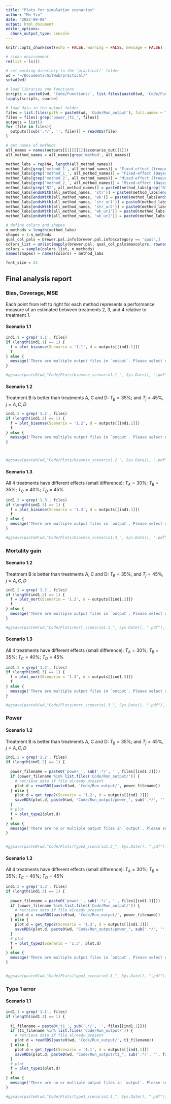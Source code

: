 ```yaml
---
title: "Plots for simulation scenarios"
author: "Mo Yin"
date: "2023-09-08"
output: html_document
editor_options: 
  chunk_output_type: console
---
```


```r
knitr::opts_chunk$set(echo = FALSE, warning = FALSE, message = FALSE)

# clean environment 
rm(list = ls())

# set working directory to the `practical/` folder 
wd = '~/Documents/GitHub/practical/'
setwd(wd)

# load libraries and functions
scripts = paste0(wd, 'Code/Functions/', list.files(paste0(wd, 'Code/Functions/')))
lapply(scripts, source)

# load data in the output folder 
files = list.files(path = paste0(wd, 'Code/Run_output'), full.names = TRUE, pattern = "500_2023-09-09*.rds")
files = files[-grep('power_|t1_', files)]
outputs = list()
for (file in files){
  outputs[[sub('.*/', '', file)]] = readRDS(file)
}

# get names of methods
all_names = names(outputs[[1]][[1]]$scenario_out[[1]])
all_method_names = all_names[grep('method', all_names)]

method_labs = rep(NA, length(all_method_names))
method_labs[grep('method_1', all_method_names)] = "Fixed-effect (frequentist)"
method_labs[grep('method_1_', all_method_names)] = "Fixed-effect (Bayesian, "
method_labs[grep('method_2', all_method_names)] = "Mixed-effect (frequentist)"
method_labs[grep('method_2_', all_method_names)] = "Mixed-effect (Bayesian, "
method_labs[grep('NI', all_method_names)] = paste0(method_labs[grep('NI', all_method_names)], 'non-informative prior)')
method_labs[endsWith(all_method_names, 'str')] = paste0(method_labs[endsWith(all_method_names, 'str')], 'strongly-informative prior)')
method_labs[endsWith(all_method_names, 'wk')] = paste0(method_labs[endsWith(all_method_names, 'wk')], 'weakly-informative prior)')
method_labs[endsWith(all_method_names, 'str_ur1')] = paste0(method_labs[endsWith(all_method_names, 'str_ur1')], 'strongly-informative/UR1 prior)')
method_labs[endsWith(all_method_names, 'str_ur2')] = paste0(method_labs[endsWith(all_method_names, 'str_ur2')], 'strongly-informative/UR2 prior)')
method_labs[endsWith(all_method_names, 'wk_ur1')] = paste0(method_labs[endsWith(all_method_names, 'wk_ur1')], 'weakly-informative/UR1 prior)')
method_labs[endsWith(all_method_names, 'wk_ur2')] = paste0(method_labs[endsWith(all_method_names, 'wk_ur2')], 'weakly-informative/UR2 prior)')

# define colors and shapes 
n_methods = length(method_labs)
shapes = 1:n_methods
qual_col_pals = brewer.pal.info[brewer.pal.info$category == 'qual',]
colors_list = unlist(mapply(brewer.pal, qual_col_pals$maxcolors, rownames(qual_col_pals))) 
colors = sample(colors_list, n_methods)
names(shapes) = names(colors) = method_labs

font_size = 24
```
## Final analysis report {.tabset .tabset-fade .tabset-pills}

### Bias, Coverage, MSE

Each point from left to right for each method represents a performance measure of an estimated \ncontrast between treatments 2, 3, and 4 relative to treatment 1.

#### Scenario 1.1

```r

ind1.1 = grep('1.1', files)
if (length(ind1.1) == 1) {
  f = plot_biasmse(Scenario = '1.1', d = outputs[[ind1.1]])
  f
} else {
  message('There are multiple output files in `output`. Please select one.')
}

#ggsave(paste0(wd,"Code/Plots/biasmse_scenario1.1_", Sys.Date(), ".pdf"), f, width = 8, height = 7)

```


#### Scenario 1.2
Treatment B is better than treatments A, C and D: 
$T_B = 35\%$; and 
$T_j = 45\%$, $j = A, C, D$

```r

ind1.2 = grep('1.2', files)
if (length(ind1.2) == 1) {
  f = plot_biasmse(Scenario = '1.2', d = outputs[[ind1.2]])
  f
} else {
  message('There are multiple output files in `output`. Please select one.')
}



#ggsave(paste0(wd,"Code/Plots/biasmse_scenario1.2_", Sys.Date(), ".pdf"), f, width = 8, height = 7)

```

#### Scenario 1.3
All 4 treatments have different effects (small difference):
$T_A = 30\%$; $T_B = 35\%$; $T_C = 40\%$; $T_D = 45\%$

```r

ind1.3 = grep('1.3', files)
if (length(ind1.3) == 1) {
  f = plot_biasmse(Scenario = '1.3', d = outputs[[ind1.3]])
  f
} else {
  message('There are multiple output files in `output`. Please select one.')
}

#ggsave(paste0(wd,"Code/Plots/biasmse_scenario1.3_", Sys.Date(), ".pdf"), f, width = 8, height = 7)

```


### Mortality gain

#### Scenario 1.2
Treatment B is better than treatments A, C and D: 
$T_B = 35\%$; and 
$T_j = 45\%$, $j = A, C, D$

```r

ind1.2 = grep('1.2', files)
if (length(ind1.2) == 1) {
  f = plot_mort(Scenario = '1.2', d = outputs[[ind1.2]])
  f
} else {
  message('There are multiple output files in `output`. Please select one.')
}

#ggsave(paste0(wd,"Code/Plots/mort_scenario1.2_", Sys.Date(), ".pdf"), f, width = 8, height = 7)

```

#### Scenario 1.3
All 4 treatments have different effects (small difference):
$T_A = 30\%$; $T_B = 35\%$; $T_C = 40\%$; $T_D = 45\%$

```r

ind1.3 = grep('1.3', files)
if (length(ind1.3) == 1) {
  f = plot_mort(Scenario = '1.3', d = outputs[[ind1.3]])
  f
} else {
  message('There are multiple output files in `output`. Please select one.')
}

#ggsave(paste0(wd,"Code/Plots/mort_scenario1.3_", Sys.Date(), ".pdf"), f, width = 8, height = 7)

```


### Power

#### Scenario 1.2
Treatment B is better than treatments A, C and D: 
$T_B = 35\%$; and 
$T_j = 45\%$, $j = A, C, D$

```r

ind1.2 = grep('1.2', files)
if (length(ind1.2) == 1) {
  
  power_filename = paste0('power_', sub('.*/', '', files[[ind1.2]]))
  if (power_filename %in% list.files('Code/Run_output/')) {
    # retrieve data if file already present 
    plot.d = readRDS(paste0(wd, 'Code/Run_output/', power_filename))
  } else {
    plot.d = get_type2(Scenario = '1.2', d = outputs[[ind1.2]])
    saveRDS(plot.d, paste0(wd, "Code/Run_output/power_", sub('.*/', '', files[[ind1.2]])))
  }
  # plot 
  f = plot_type2(plot.d)
  f
} else {
  message('There are no or multiple output files in `output`. Please select one.')
}


#ggsave(paste0(wd,"Code/Plots/type2_scenario1.2_", Sys.Date(), ".pdf"), f, width = 8, height = 7)

```

#### Scenario 1.3
All 4 treatments have different effects (small difference):
$T_A = 30\%$; $T_B = 35\%$; $T_C = 40\%$; $T_D = 45\%$

```r

ind1.3 = grep('1.3', files)
if (length(ind1.3) == 1) {
  
  power_filename = paste0('power_', sub('.*/', '', files[[ind1.3]]))
  if (power_filename %in% list.files('Code/Run_output/')) {
    # retrieve data if file already present 
    plot.d = readRDS(paste0(wd, 'Code/Run_output/', power_filename))
  } else {
    plot.d = get_type2(Scenario = '1.3', d = outputs[[ind1.3]])
    saveRDS(plot.d, paste0(wd, "Code/Run_output/power_", sub('.*/', '', files[[ind1.3]])))
  }
  # plot 
  f = plot_type2(Scenario = '1.3', plot.d)
  f
} else {
  message('There are multiple output files in `output`. Please select one.')
}


#ggsave(paste0(wd,"Code/Plots/type2_scenario1.3_", Sys.Date(), ".pdf"), f, width = 8, height = 7)

```

### Type 1 error

#### Scenario 1.1

```r

ind1.1 = grep('1.1', files)
if (length(ind1.1) == 1) {
  
  t1_filename = paste0('t1_', sub('.*/', '', files[[ind1.1]]))
  if (t1_filename %in% list.files('Code/Run_output/')) {
    # retrieve data if file already present 
    plot.d = readRDS(paste0(wd, 'Code/Run_output/', t1_filename))
  } else {
    plot.d = get_type1(Scenario = '1.1', d = outputs[[ind1.1]])
    saveRDS(plot.d, paste0(wd, "Code/Run_output/t1_", sub('.*/', '', files[[ind1.1]])))
  }
  # plot 
  f = plot_type1(plot.d)
  f
} else {
  message('There are no or multiple output files in `output`. Please select one.')
}

#ggsave(paste0(wd,"Code/Plots/type1_scenario1.1_", Sys.Date(), ".pdf"), f, width = 8, height = 7)

```